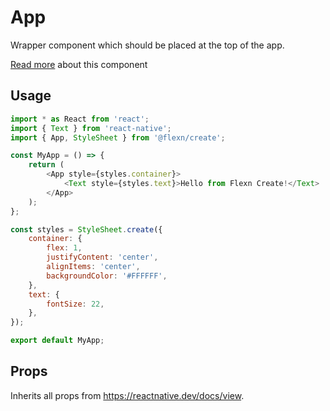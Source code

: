 
# App

Wrapper component which should be placed at the top of the app.

[Read more](../guides/focus-manager#root-of-your-app) about this component

## Usage

```javascript
import * as React from 'react';
import { Text } from 'react-native';
import { App, StyleSheet } from '@flexn/create';

const MyApp = () => {
    return (
        <App style={styles.container}>
            <Text style={styles.text}>Hello from Flexn Create!</Text>
        </App>
    );
};

const styles = StyleSheet.create({
    container: {
        flex: 1,
        justifyContent: 'center',
        alignItems: 'center',
        backgroundColor: '#FFFFFF',
    },
    text: {
        fontSize: 22,
    },
});

export default MyApp;
```

## Props

Inherits all props from https://reactnative.dev/docs/view.
